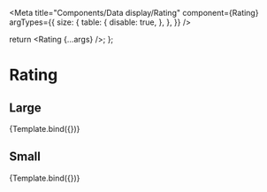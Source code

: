 

<Meta
  title="Components/Data display/Rating"
  component={Rating}
  argTypes={{
      size: {
          table: {
              disable: true,
          },
      },
  }}
/>

  return <Rating {...args} />;
};

# Rating

## Large

<Canvas>
  <Story
    name="Large"
    args={{
      rating: 4.2,
      size: 'large',
    }}
  >
    {Template.bind({})}
  </Story>
</Canvas>

<ArgsTable story="Large" />

## Small

<Canvas>
    <Story
        name="Small"
        args={{
            rating: 4.2,
            size: 'small',
        }}
    >
        {Template.bind({})}
    </Story>
</Canvas>

<ArgsTable story="Small" />
